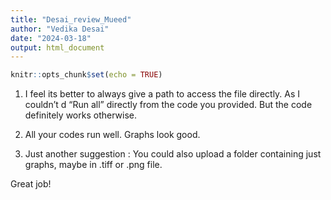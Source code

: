 ```yaml
---
title: "Desai_review_Mueed"
author: "Vedika Desai"
date: "2024-03-18"
output: html_document
---
```


```r
knitr::opts_chunk$set(echo = TRUE)
```


1. I feel its better to always give a path to access the file directly. As I couldn't d "Run all" directly from the code you provided. But the code definitely works otherwise.  

2. All your codes run well. Graphs look good. 

3. Just another suggestion : You could also upload a folder containing just graphs, maybe in .tiff or .png file. 

Great job!